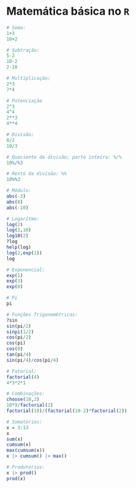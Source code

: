 # Matemática básica no `R`

```r
# Soma:
1+3
10+2

# Subtração:
5-2
10-2
2-10

# Multiplicação;
2*3
7*4

# Potenciação
2^3
4^4
2**3
4**4

# Divisão;
8/2
10/3

# Quociente da divisão; parte inteira: %/%
10%/%3

# Resto da divisão: %%
10%%3

# Módulo:
abs(-3)
abs(8)
abs(-10)

# Logarítmo:
log(2)
log(2,10)
log10(2)
?log
help(log)
log(2,exp(1))
log

# Exponencial:
exp(1)
exp(3)
exp(0)

# Pi
pi

# Funções Trigonométricas:
?sin
sin(pi/2)
sinpi(1/2)
cos(pi/2)
cos(pi)
cos(0)
tan(pi/4)
sin(pi/4)/cos(pi/4)

# Fatorial:
factorial(4)
4*3*2*1

# Combinações:
choose(10,2)
10*9/factorial(2)
factorial(10)/(factorial(10-2)*factorial(2))

# Somatórios:
x = 3:13
x
sum(x)
cumsum(x)
max(cumsum(x))
x |> cumsum() |> max()

# Produtórios:
x |> prod()
prod(x)
```